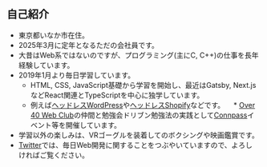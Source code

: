 ## 自己紹介

* 東京都いなか市在住。
* 2025年3月に定年となるただの会社員です。
* 大昔はWeb系ではないのですが、プログラミング(主にC, C++)の仕事を長年経験しています。
* 2019年1月より毎日学習しています。
  * HTML, CSS, JavaScript基礎から学習を開始し、最近はGatsby, Next.jsなどReact関連とTypeScriptを中心に独学しています。
  * 例えば[ヘッドレスWordPress](https://pitang1965.gatsbyjs.io/)や[ヘッドレスShopify](https://over40webshop.netlify.app/)などです。
　* [Over 40 Web Club](https://over40webclub.netlify.app/)の仲間と勉強会ドリブン勉強法の実践として[Connpass](https://over40webclub.connpass.com/)イベント等を開催しています。
* 学習以外の楽しみは、VRゴーグルを装着してのボクシングや映画鑑賞です。
* [Twitter](https://twitter.com/pitang1965)では、毎日Web開発に関することをつぶやいていますので、よろしければご覧ください。